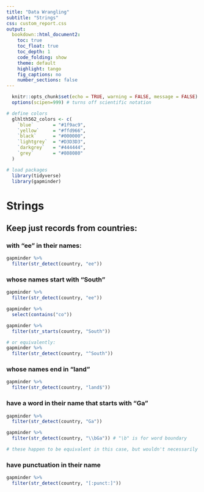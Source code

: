 ```yaml
---
title: "Data Wrangling"
subtitle: "Strings"
css: custom_report.css
output: 
  bookdown::html_document2:
    toc: true
    toc_float: true
    toc_depth: 1
    code_folding: show
    theme: default
    highlight: tango
    fig_captions: no
    number_sections: false
---
```


```r
  knitr::opts_chunk$set(echo = TRUE, warning = FALSE, message = FALSE)
  options(scipen=999) # turns off scientific notation

# define colors
  glhlth562_colors <- c(
    `blue`       = "#1f9ac9",
    `yellow`     = "#ffd966",
    `black`      = "#000000",
    `lightgrey`  = "#D3D3D3",
    `darkgrey`   = "#444444",
    `grey`       = "#808080"
  )

# load packages
  library(tidyverse)
  library(gapminder)
```

# Strings

## Keep just records from countries:

### with "ee" in their names:

```r
gapminder %>% 
  filter(str_detect(country, "ee"))
```

### whose names start with "South"

```r
gapminder %>% 
  filter(str_detect(country, "ee"))

gapminder %>%
  select(contains("co"))

gapminder %>%
  filter(str_starts(country, "South"))

# or equivalently:
gapminder %>%
  filter(str_detect(country, "^South"))
```

### whose names end in "land"

```r
gapminder %>%
  filter(str_detect(country, "land$"))
```

### have a word in their name that starts with "Ga"

```r
gapminder %>%
  filter(str_detect(country, "Ga"))

gapminder %>%
  filter(str_detect(country, "\\bGa")) # "\b" is for word boundary

# these happen to be equivalent in this case, but wouldn't necessarily be for all data.
```

### have punctuation in their name

```r
gapminder %>%
  filter(str_detect(country, "[:punct:]"))
```

